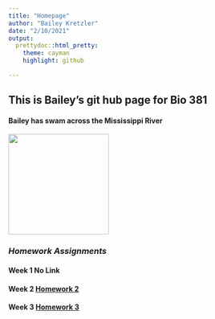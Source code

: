 ```yaml
---
title: "Homepage"
author: "Bailey Kretzler"
date: "2/10/2021"
output: 
  prettydoc::html_pretty:
    theme: cayman
    highlight: github

---
```


## This is Bailey's git hub page for Bio 381

#### Bailey has swam across the Mississippi River


<img src="dolomites.jpg" width = "200" height ="200" />


### *Homework Assignments*

#### **Week 1** No Link

#### **Week 2** [Homework 2](HW2.html)

#### **Week 3** [Homework 3](HW3_BMK.html)
